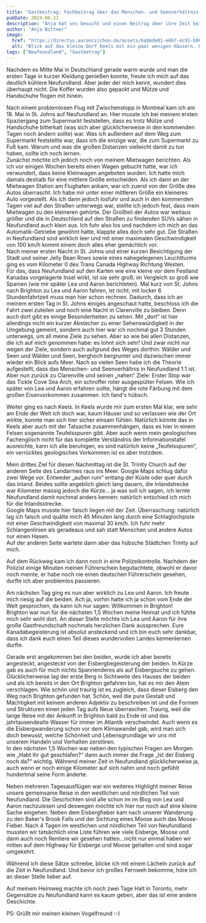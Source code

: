 ```yaml
---
title: "Gastbeitrag: Fachbeitrag über das Menschen- und Seenverhältnis in Neufundland"
pubDate: 2024-06-21
description: "Anja hat uns besucht und einen Beitrag über ihre Zeit bei uns geschrieben."
author: "Anja Bittner"
image:
  href: "https://directus.aaronczichon.de/assets/6abbde01-e6b7-4c91-b861-6dbbe4327e37.JPG?quality=70&width=1600"
  alt: "Blick auf das kleine Dorf Keels mit ein paar wenigen Häusern. Dahinter das Meer."
tags: ["Newfoundland", "Gastbetrag"]
---
```



Nachdem es Mitte Mai in Deutschland gerade warm wurde und man die ersten Tage in kurzer Kleidung genießen konnte, freute ich mich auf das deutlich kühlere Neufundland. Aber jeder der mich kennt, wundert dies überhaupt nicht. Die Koffer wurden also gepackt und Mütze und Handschuhe flogen mit hinein.

Nach einem problemlosen Flug mit Zwischenstopp in Montreal kam ich am 18. Mai in St. Johns auf Neufundland an. Hier musste ich bei meinem ersten Spaziergang zum Supermarkt feststellen, dass es trotz Mütze und Handschuhe bitterkalt (was sich aber glücklicherweise in den kommenden Tagen noch ändern sollte) war. Was ich außerdem auf dem Weg zum Supermarkt feststellte war, dass ich die einzige war, die zum Supermarkt zu Fuß kam. Warum und was die großen Distanzen vielleicht damit zu tun haben, sollte ich noch lernen.  
Zunächst möchte ich jedoch noch von meinem Mietwagen berichten. Als ich vor einigen Wochen bereits einen Wagen gebucht hatte, war ich verwundert, dass keine Kleinwagen angeboten wurden. Ich hatte mich damals deshalb für eine mittlere Größe entscheiden. Als ich dann an der Mietwagen Station am Flughafen ankam, war ich zuerst von der Größe des Autos überrascht. Ich habe mir unter einer mittleren Größe ein kleineres Auto vorgestellt. Als ich dann jedoch losfuhr und auch in den kommenden Tagen viel auf den Straßen unterwegs war, stellte ich jedoch fest, dass mein Mietwagen zu den kleineren gehörte. Der Großteil der Autos war weitaus größer und die in Deutschland auf den Straßen zu findenden SUVs sähen in Neufundland auch klein aus. Ich fuhr also los und nachdem ich mich an das Automatik-Getriebe gewöhnt hatte, klappte alles doch sehr gut. Die Straßen in Neufundland sind wirklich leer und mit einer maximalen Geschwindigkeit von 100 km/h kommt einem doch alles eher gemächlich vor.  
Nach meiner ersten Nacht in St. Johns und einer kurzen Besichtigung der Stadt und seiner Jelly Bean Rows sowie eines nahegelegenen Leuchtturms ging es vom Kilometer 0 des Trans Canada Highway Richtung Westen.  
Für das, dass Neufundland auf den Karten wie eine kleine vor dem Festland Kanadas vorgelagerte Insel wirkt, ist sie sehr groß; im Vergleich so groß wie Spanien (wie mir später Lea und Aaron berichteten). Mal kurz von St. Johns nach Brighton zu Lea und Aaron fahren, ist nicht; mit locker 6 Stundenfahrtzeit muss man hier schon rechnen. Dadurch, dass ich an meinem ersten Tag in St. Johns einiges angeschaut hatte, beschloss ich die Fahrt zwei zuteilen und noch eine Nacht in Clarenville zu bleiben. Denn auch dort gibt es einige Besonderheiten zu sehen. Mit „dort“ ist hier allerdings nicht ein kurzer Abstecher zu einer Sehenswürdigkeit in der Umgebung gemeint, sondern auch hier war ich nochmal gut 3 Stunden unterwegs, um all meine Ziele zu sehen. Aber so wie bei allen Distanzen, die ich auf mich genommen habe: es lohnt sich sehr! Und zwar nicht nur wegen der Ziele, sondern auch aufgrund des Weges dorthin: Wälder und Seen und Wälder und Seen, berghoch bergrunter und dazwischen immer wieder ein Blick aufs Meer. Nach so vielen Seen habe ich die Theorie aufgestellt, dass das Menschen- und Seenverhältnis in Neufundland 1:1 ist.  
Aber nun zurück zu Clarenville und seinen „nahen“ Ziele: Erster Stop war das Tickle Cove Sea Arch, ein schroffer roter ausgespülter Felsen. Wie ich später von Lea und Aaron erfahren sollte, hängt die rote Färbung mit dem großen Eisenvorkommen zusammen. Ich fand's hübsch.

<DirectusImage assetId="9653d7ec-6503-49b2-b4cc-9d9915b3b048.JPG" />

Weiter ging es nach Keels. In Keels wurde mir zum ersten Mal klar, wie sehr am Ende der Welt ich doch war, kaum Häuser und so verlassen wie der Ort wirkte, konnte man sich hier sicher einsam fühlen. Natürlich könnte das in Keels aber auch mit der Tatsache zusammenhängen, dass es hier in einem Felsen sogenannte Teufelsspuren gibt. Aber auch wenn mein geologisches Fachenglisch nicht für das komplette Verständnis der Informationstafel ausreichte, kann ich alle beruhigen, es sind natürlich keine „Teufelsspuren“, ein verrücktes geologisches Vorkommen ist es aber trotzdem.

<DirectusImage assetId="6abbde01-e6b7-4c91-b861-6dbbe4327e37.JPG" />

<DirectusImage assetId="bc162eba-b9fe-4170-854d-4be25463f876.JPG" />

Mein drittes Ziel für diesen Nachmittag ist die St. Trinity Church auf der anderen Seite des Landarmes raus ins Meer. Google Maps schlug dafür zwei Wege vor. Entweder „außen rum“ entlang der Küste oder quer durch das Inland. Beides sollte angeblich gleich lang dauern, die Inlandstrecke war Kilometer massig jedoch die Kürze... ja was soll ich sagen, ich lernte Neufundland damit nochmal anders kennen: natürlich entschied ich mich für die Inlandsstrecke.  
Google Maps musste hier falsch liegen mit der Zeit. Überraschung: natürlich lag ich falsch und quälte mich 45 Minuten lang durch eine Schlaglochpiste mit einer Geschwindigkeit von maximal 30 km/h. Ich fuhr mehr Schlangenlinien als geradeaus und sah statt Menschen und andere Autos nur einen Hasen.  
Auf der anderen Seite wartete dann aber das hübsche Städtchen Trinity auf mich.

<DirectusImage assetId="a55a26a1-85de-4c04-89c8-686f2bf16221.JPG" />

Auf dem Rückweg kam ich dann noch in eine Polizeikontrolle. Nachdem der Polizist einige Minuten meinen Führerschein begutachtete, obwohl er davor noch meinte, er habe noch nie einen deutschen Führerschein gesehen, durfte ich aber problemlos passieren.

Am nächsten Tag ging es nun aber wirklich zu Lea und Aaron. Ich freute mich riesig auf die beiden. Ach ja, vorhin hatte ich ja schon vom Ende der Welt gesprochen, da kann ich nur sagen: Willkommen in Brighton!  
Brighton war nun für die nächsten 1,5 Wochen meine Heimat und ich fühlte mich sehr wohl dort. An dieser Stelle möchte ich Lea und Aaron für ihre große Gastfreundschaft nochmals herzlichen Dank aussprechen. Eure Kanadabegeisterung ist absolut ansteckend und ich bin euch sehr dankbar, dass ich dank euch einen Teil dieses wundervollen Landes kennenlernen durfte.

Gerade erst angekommen bei den beiden, wurde ich aber bereits angesteckt, angesteckt von der Eisbergbegeisterung der beiden. In Kürze gab es auch für mich nichts Spannenderes als auf Eisbergsuche zu gehen. Glücklicherweise lag der erste Berg in Sichtweite des Hauses der beiden und als ich bereits in den Ort Brighton gefahren bin, hat es mir den Atem verschlagen. Wie schön und traurig ist es zugleich, dass dieser Eisberg den Weg nach Brighton gefunden hat. Schön, weil die pure Gestalt und Mächtigkeit mit keinem anderen Adjektiv zu beschreiben ist und die Formen und Strukturen einen jeden Tag aufs Neue überraschen. Traurig, weil die lange Reise mit der Ankunft in Brighton bald zu Ende ist und das jahrtausendealte Wasser für immer im Atlantik verschwindet. Auch wenn es die Eisbergwanderung schon vor dem Klimawandel gab, wird man sich doch bewusst, welche Schönheit und Lebensgrundlage wir uns mit unserem Handeln und Verhalten zerstören.  
In den nächsten 1,5 Wochen war neben den typischen Fragen am Morgen wie „Habt ihr gut geschlafen?“ dann auch immer die Frage „Ist der Eisberg noch da?“ wichtig. Während meiner Zeit in Neufundland glücklicherweise ja, auch wenn er noch einige Kilometer auf sich nahm und noch gefühlt hundertmal seine Form änderte.

Neben mehreren Tagesausflügen war ein weiteres Highlight meiner Reise unsere gemeinsame Reise in den westlichen und nördlichen Teil von Neufundland. Die Geschichten sind alle schon im im Blog von Lea und Aaron nachzulesen und deswegen möchte ich hier nur noch auf eine kleine Sache eingehen. Neben dem Eisbergfieber kam nach unserer Wanderung zu den Baker's Brook Falls und der Sichtung eines Moose auch das Moose-Fieber. Nach 4 Tagen im westlichen und nördlichen Teil von Neufundland mussten wir tatsächlich eine Liste führen wie viele Eisberge, Moose und dann auch noch Rentiere wir gesehen hatten...nicht nur einmal haben wir mitten auf dem Highway für Eisberge und Moose gehalten und sind sogar umgekehrt.

Während ich diese Sätze schreibe, blicke ich mit einem Lächeln zurück auf die Zeit in Neufundland. Und bevor ich großes Fernweh bekomme, höre ich an dieser Stelle lieber auf.

Auf meinem Heimweg machte ich noch zwei Tage Halt in Toronto, mehr Gegensätze zu Neufundland kann es kaum geben, aber das ist eine andere Geschichte.

PS: Grüßt mir meinen kleinen Vogelfreund :-)
